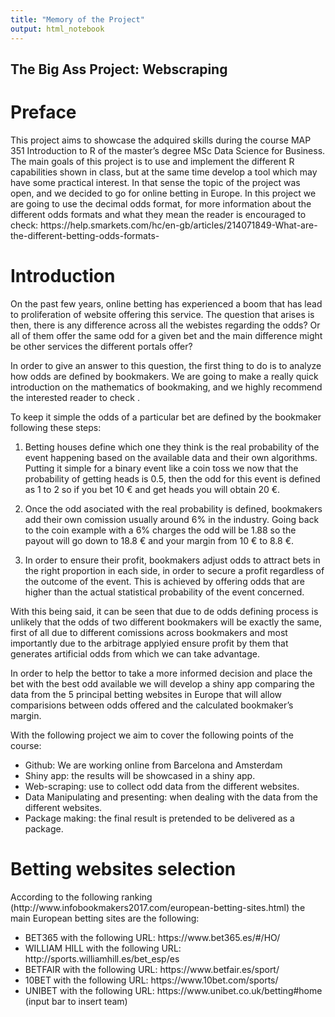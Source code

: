 ```yaml
---
title: "Memory of the Project"
output: html_notebook
---
```


## The Big Ass Project: Webscraping
# Preface

This project aims to showcase the adquired skills during the course MAP 351 Introduction to R of the master's degree MSc Data Science for Business. The main goals of this project is to use and implement the different R capabilities shown in class, but at the same time develop a tool which may have some practical interest. In that sense the topic of the project was open, and we decided to go for online betting in Europe. In this project we are going to use the decimal odds format, for more information about the different odds formats and what they mean the reader is encouraged to check: https://help.smarkets.com/hc/en-gb/articles/214071849-What-are-the-different-betting-odds-formats-

# Introduction

On the past few years, online betting has experienced a boom that has lead to proliferation of website offering this service. The question that arises is then, there is any difference across all the webistes regarding the odds? Or all of them offer the same odd for a given bet and the main difference might be other services the different portals offer?

In order to give an answer to this question, the first thing to do is to analyze how odds are defined by bookmakers. We are going to make a really quick introduction on the mathematics of bookmaking, and we highly recommend the interested reader to check .

To keep it simple the odds of a particular bet are defined by the bookmaker following these steps:

1. Betting houses define which one they think is the real probability of the event happening based on the available data and their own algorithms. Putting it simple for a binary event like a coin toss we now that the probability of getting heads is 0.5, then the odd for this event is defined as 1 to 2 so if you bet 10 € and get heads you will obtain 20 €.

2. Once the odd asociated with the real probability is defined, bookmakers add their own comission usually around 6% in the industry. Going back to the coin example with a 6% charges the odd will be 1.88 so the payout will go down to 18.8 € and your margin from 10 € to 8.8 €.

3. In order to ensure their profit, bookmakers adjust odds to attract bets in the right proportion in each side, in order to secure a profit regardless of the outcome of the event. This is achieved by offering odds that are higher than the actual statistical probability of the event concerned.

With this being said, it can be seen that due to de odds defining process is unlikely that the odds of two different bookmakers will be exactly the same, first of all due to different comissions across bookmakers and most importantly due to the arbitrage applyied ensure profit by them that generates artificial odds from which we can take advantage.

In order to help the bettor to take a more informed decision and place the bet with the best odd available we will develop a shiny app comparing the data from the 5 principal betting websites in Europe that will allow comparisions between odds offered and the calculated bookmaker's margin.

With the following project we aim to cover the following points of the course:

+ Github: We are working online from Barcelona and Amsterdam
+ Shiny app: the results will be showcased in a shiny app.
+ Web-scraping: use to collect odd data from the different websites.
+ Data Manipulating and presenting: when dealing with the data from the different websites.
+ Package making: the final result is pretended to be delivered as a package.

# Betting websites selection

According to the following ranking (http://www.infobookmakers2017.com/european-betting-sites.html) the main European betting sites are the following:

+ BET365 with the following URL: https://www.bet365.es/#/HO/
+ WILLIAM HILL with the following URL: http://sports.williamhill.es/bet_esp/es
+ BETFAIR with the following URL: https://www.betfair.es/sport/
+ 10BET with the following URL: https://www.10bet.com/sports/
+ UNIBET with the following URL: https://www.unibet.co.uk/betting#home (input bar to insert team)

